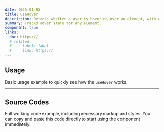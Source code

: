 ```yaml
---
date: 2025-01-05
title: useHover
description: Detects whether a user is hovering over an element, with optional delay handling.
summary: Tracks hover state for any element.
component: true
links:
  doc: https://
  # related:
  #   - label: label
  #     link: https://
---
```


## Usage

Basic usage example to quickly see how the `useHover` works.

<UseHoverDemosUsage />

---

## Source Codes

Full working code example, including necessary markup and styles.
You can copy and paste this code directly to start using the component immediately.

<SourceCodes name="use-hover" />
